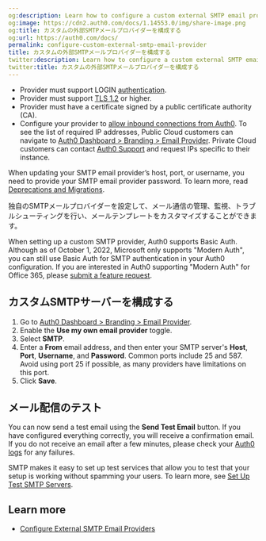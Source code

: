 ```yaml
---
og:description: Learn how to configure a custom external SMTP email provider.
og:image: https://cdn2.auth0.com/docs/1.14553.0/img/share-image.png
og:title: カスタムの外部SMTPメールプロバイダーを構成する
og:url: https://auth0.com/docs/
permalink: configure-custom-external-smtp-email-provider
title: カスタムの外部SMTPメールプロバイダーを構成する
twitter:description: Learn how to configure a custom external SMTP email provider.
twitter:title: カスタムの外部SMTPメールプロバイダーを構成する
---
```


<Card title="Before you start">

* Provider must support LOGIN [authentication](https://en.wikipedia.org/wiki/SMTP_Authentication).
* Provider must support [TLS 1.2](https://en.wikipedia.org/wiki/STARTTLS) or higher.
* Provider must have a certificate signed by a public certificate authority (CA).
* Configure your provider to [allow inbound connections from Auth0](/docs/secure/security-guidance/data-security/allowlist). To see the list of required IP addresses, Public Cloud customers can navigate to [Auth0 Dashboard > Branding > Email Provider](https://manage.auth0.com/#/templates/provider). Private Cloud customers can contact [Auth0 Support](https://support.auth0.com) and request IPs specific to their instance.

</Card>

<Callout icon="file-lines" color="#0EA5E9" iconType="regular">

When updating your SMTP email provider’s host, port, or username, you need to provide your SMTP email provider password. To learn more, read [Deprecations and Migrations](/docs/troubleshoot/product-lifecycle/deprecations-and-migrations).

</Callout>

独自のSMTPメールプロバイダーを設定して、メール通信の管理、監視、トラブルシューティングを行い、メールテンプレートをカスタマイズすることができます。

<Callout icon="file-lines" color="#0EA5E9" iconType="regular">

When setting up a custom SMTP provider, Auth0 supports Basic Auth. Although as of October 1, 2022, Microsoft only supports "Modern Auth", you can still use Basic Auth for SMTP authentication in your Auth0 configuration. If you are interested in Auth0 supporting "Modern Auth" for Office 365, please [submit a feature request](https://auth0.com/feedback).

</Callout>

## カスタムSMTPサーバーを構成する

1. Go to [Auth0 Dashboard > Branding > Email Provider](https://manage.auth0.com/#/templates/provider).
2. Enable the **Use my own email provider** toggle.
3. Select **SMTP**.
4. Enter a **From** email address, and then enter your SMTP server's **Host**, **Port**, **Username**, and **Password**. Common ports include 25 and 587. Avoid using port 25 if possible, as many providers have limitations on this port.
5. Click **Save**.

## メール配信のテスト

You can now send a test email using the **Send Test Email** button. If you have configured everything correctly, you will receive a confirmation email. If you do not receive an email after a few minutes, please check your [Auth0 logs](https://manage.auth0.com/#/logs) for any failures.

SMTP makes it easy to set up test services that allow you to test that your setup is working without spamming your users. To learn more, see [Set Up Test SMTP Servers](/docs/customize/email/configure-test-smtp-email-servers).

## Learn more

* [Configure External SMTP Email Providers](/docs/customize/email/smtp-email-providers)